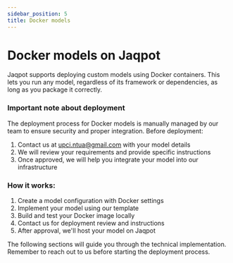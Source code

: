 ```yaml
---
sidebar_position: 5
title: Docker models
---
```



# Docker models on Jaqpot

Jaqpot supports deploying custom models using Docker containers. This lets you run any model, regardless of its framework or dependencies, as long as you package it correctly.

### Important note about deployment

The deployment process for Docker models is manually managed by our team to ensure security and proper integration. Before deployment:

1. Contact us at upci.ntua@gmail.com with your model details
2. We will review your requirements and provide specific instructions
3. Once approved, we will help you integrate your model into our infrastructure

### How it works:

1. Create a model configuration with Docker settings
2. Implement your model using our template
3. Build and test your Docker image locally
4. Contact us for deployment review and instructions
5. After approval, we'll host your model on Jaqpot

The following sections will guide you through the technical implementation. Remember to reach out to us before starting the deployment process.
<DocCardList />
